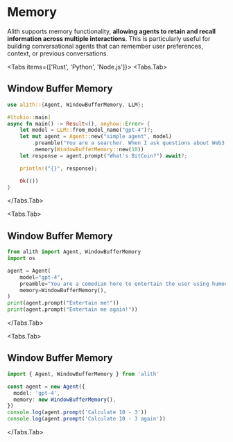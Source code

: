 
# Memory

Alith supports memory functionality, **allowing agents to retain and recall information across multiple interactions**. This is particularly useful for building conversational agents that can remember user preferences, context, or previous conversations.

<Tabs items={['Rust', 'Python', 'Node.js']}>
  <Tabs.Tab>

## Window Buffer Memory

```rust
use alith::{Agent, WindowBufferMemory, LLM};

#[tokio::main]
async fn main() -> Result<(), anyhow::Error> {
    let model = LLM::from_model_name("gpt-4")?;
    let mut agent = Agent::new("simple agent", model)
        .preamble("You are a searcher. When I ask questions about Web3, you can search from the Internet and answer them. When you encounter other questions, you can directly answer them.")
        .memory(WindowBufferMemory::new(10))
    let response = agent.prompt("What's BitCoin?").await?;

    println!("{}", response);

    Ok(())
}
```

  </Tabs.Tab>

  <Tabs.Tab>

## Window Buffer Memory

```python
from alith import Agent, WindowBufferMemory
import os

agent = Agent(
    model="gpt-4",
    preamble="You are a comedian here to entertain the user using humour and jokes.",
    memory=WindowBufferMemory(),
)
print(agent.prompt("Entertain me!"))
print(agent.prompt("Entertain me again!"))
```

  </Tabs.Tab>

  <Tabs.Tab>

## Window Buffer Memory

```typescript
import { Agent, WindowBufferMemory } from 'alith'

const agent = new Agent({
  model: 'gpt-4',
  memory: new WindowBufferMemory(),
})
console.log(agent.prompt('Calculate 10 - 3'))
console.log(agent.prompt('Calculate 10 - 3 again'))
```

</Tabs.Tab>
</Tabs>
